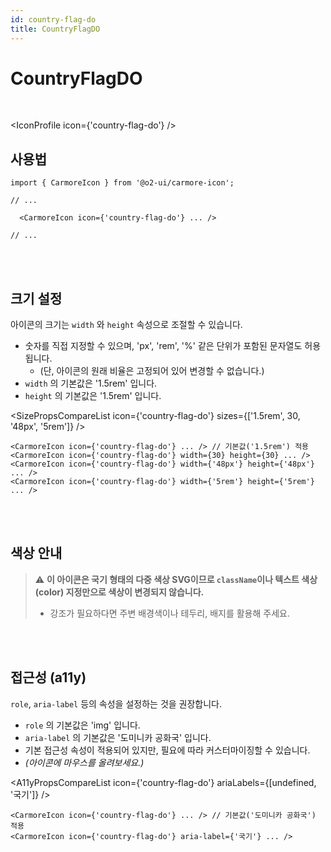 ```yaml
---
id: country-flag-do
title: CountryFlagDO
---
```




# CountryFlagDO

<br />

<IconProfile icon={'country-flag-do'} />

## 사용법

```tsx
import { CarmoreIcon } from '@o2-ui/carmore-icon';

// ...

  <CarmoreIcon icon={'country-flag-do'} ... />

// ...
```

<br />
<br />

## 크기 설정

아이콘의 크기는 `width` 와 `height` 속성으로 조절할 수 있습니다.

- 숫자를 직접 지정할 수 있으며, 'px', 'rem', '%' 같은 단위가 포함된 문자열도 허용됩니다.
  - (단, 아이콘의 원래 비율은 고정되어 있어 변경할 수 없습니다.)
- `width` 의 기본값은 '1.5rem' 입니다.
- `height` 의 기본값은 '1.5rem' 입니다.

<SizePropsCompareList icon={'country-flag-do'} sizes={['1.5rem', 30, '48px', '5rem']} />

```tsx
<CarmoreIcon icon={'country-flag-do'} ... /> // 기본값('1.5rem') 적용
<CarmoreIcon icon={'country-flag-do'} width={30} height={30} ... />
<CarmoreIcon icon={'country-flag-do'} width={'48px'} height={'48px'} ... />
<CarmoreIcon icon={'country-flag-do'} width={'5rem'} height={'5rem'} ... />
```

<br />
<br />

## 색상 안내

> ⚠️ <b>이 아이콘은 국기 형태의 다중 색상 SVG이므로 `className`이나 텍스트 색상(color) 지정만으로 색상이 변경되지 않습니다. </b>
>
> - 강조가 필요하다면 주변 배경색이나 테두리, 배지를 활용해 주세요.

<br />
<br />

## 접근성 (a11y)

`role`, `aria-label` 등의 속성을 설정하는 것을 권장합니다.

- `role` 의 기본값은 'img' 입니다.
- `aria-label` 의 기본값은 '도미니카 공화국' 입니다.
- 기본 접근성 속성이 적용되어 있지만, 필요에 따라 커스터마이징할 수 있습니다.
- _(아이콘에 마우스를 올려보세요.)_

<A11yPropsCompareList icon={'country-flag-do'} ariaLabels={[undefined, '국기']} />

```tsx
<CarmoreIcon icon={'country-flag-do'} ... /> // 기본값('도미니카 공화국') 적용
<CarmoreIcon icon={'country-flag-do'} aria-label={'국기'} ... />
```
